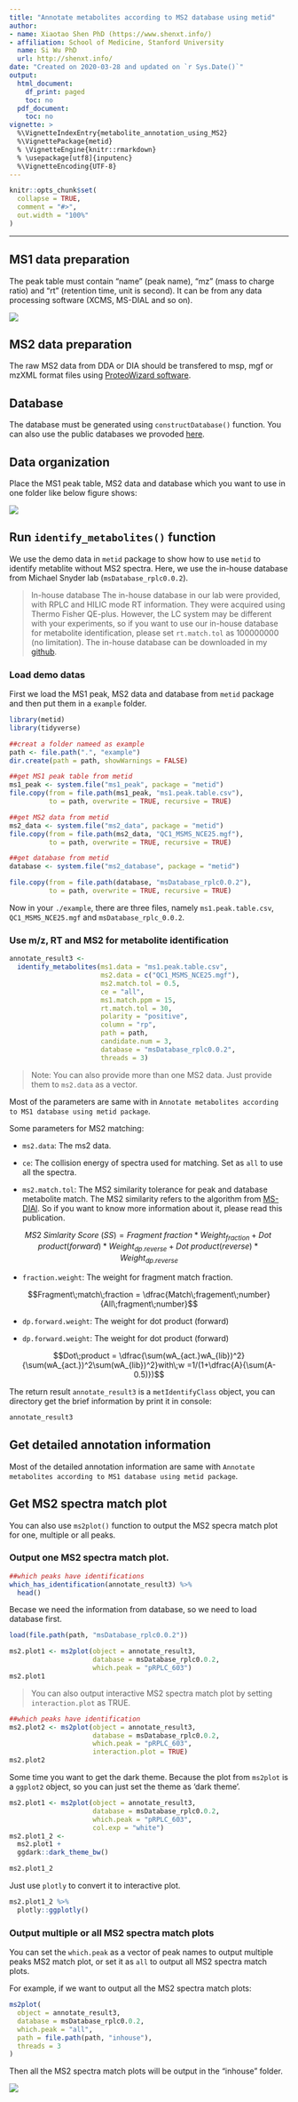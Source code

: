 ```yaml
---
title: "Annotate metabolites according to MS2 database using metid"
author:
- name: Xiaotao Shen PhD (https://www.shenxt.info/)
- affiliation: School of Medicine, Stanford University
  name: Si Wu PhD
  url: http://shenxt.info/
date: "Created on 2020-03-28 and updated on `r Sys.Date()`"
output:
  html_document:
    df_print: paged
    toc: no
  pdf_document:
    toc: no
vignette: >
  %\VignetteIndexEntry{metabolite_annotation_using_MS2}
  %\VignettePackage{metid}
  % \VignetteEngine{knitr::rmarkdown}
  % \usepackage[utf8]{inputenc}
  %\VignetteEncoding{UTF-8}
---
```


```r
knitr::opts_chunk$set(
  collapse = TRUE,
  comment = "#>",
  out.width = "100%"
)
```

***

## **MS1 data preparation**

The peak table must contain "name" (peak name), "mz" (mass to charge ratio) and "rt" (retention time, unit is second). It can be from any data processing software (XCMS, MS-DIAL and so on).

![](../man/figures/Screen Shot 2020-03-30 at 5.51.02 PM.png)

## MS2 data preparation

The raw MS2 data from DDA or DIA should be transfered to msp, mgf or mzXML format files using [ProteoWizard software](http://proteowizard.sourceforge.net/).

## **Database**

The database must be generated using `constructDatabase()` function. You can also use the public databases we provoded [here](https://github.com/jaspershen/demoData/tree/master/inst/ms2_database).

## Data organization

Place the MS1 peak table, MS2 data and database which you want to use in one folder like below figure shows:

![](../man/figures/Screen Shot 2020-03-30 at 7.05.35 PM.png)

## **Run `identify_metabolites()` function**

We use the demo data in `metid` package to show how to use `metid` to identify metablite without MS2 spectra. Here, we use the in-house database from Michael Snyder lab (`msDatabase_rplc0.0.2`).

> In-house database
The in-house database in our lab were provided, with RPLC and HILIC mode RT information. They were acquired using Thermo Fisher QE-plus. However, the LC system may be different with your experiments, so if you want to use our in-house database for metabolite identification, please set `rt.match.tol` as 100000000 (no limitation). The in-house database can be downloaded in my [github](https://github.com/tidymass/metid/tree/master/data).

### **Load demo datas**

First we load the MS1 peak, MS2 data and database from `metid` package and then put them in a `example` folder.

```r
library(metid)
library(tidyverse)
```

```r
##creat a folder nameed as example
path <- file.path(".", "example")
dir.create(path = path, showWarnings = FALSE)

##get MS1 peak table from metid
ms1_peak <- system.file("ms1_peak", package = "metid")
file.copy(from = file.path(ms1_peak, "ms1.peak.table.csv"), 
          to = path, overwrite = TRUE, recursive = TRUE)

##get MS2 data from metid
ms2_data <- system.file("ms2_data", package = "metid")
file.copy(from = file.path(ms2_data, "QC1_MSMS_NCE25.mgf"), 
          to = path, overwrite = TRUE, recursive = TRUE)

##get database from metid
database <- system.file("ms2_database", package = "metid")

file.copy(from = file.path(database, "msDatabase_rplc0.0.2"), 
          to = path, overwrite = TRUE, recursive = TRUE)
```

Now in your `./example`, there are three files, namely `ms1.peak.table.csv`, `QC1_MSMS_NCE25.mgf` and `msDatabase_rplc_0.0.2`.

### Use m/z, RT and MS2 for metabolite identification

```r
annotate_result3 <- 
  identify_metabolites(ms1.data = "ms1.peak.table.csv", 
                       ms2.data = c("QC1_MSMS_NCE25.mgf"), 
                       ms2.match.tol = 0.5, 
                       ce = "all",
                       ms1.match.ppm = 15, 
                       rt.match.tol = 30, 
                       polarity = "positive", 
                       column = "rp", 
                       path = path, 
                       candidate.num = 3,
                       database = "msDatabase_rplc0.0.2", 
                       threads = 3)
```

> Note: You can also provide more than one MS2 data. Just provide them to `ms2.data` as a vector.

Most of the parameters are same with in `Annotate metabolites according to MS1 database using metid package`. 

Some parameters for MS2 matching:

* `ms2.data`: The ms2 data. 

* `ce`: The collision energy of spectra used for matching. Set as `all` to use all the spectra.

* `ms2.match.tol`: The MS2 similarity tolerance for peak and database metabolite match. The MS2 similarity refers to the algorithm from [MS-DIAl](https://www.nature.com/articles/nmeth.3393). So if you want to know more information about it, please read this publication.

$$MS2\;Simlarity\;Score\;(SS) = Fragment\;fraction*Weight_{fraction} + Dot\;product(forward) * Weight_{dp.reverse}+Dot\;product(reverse)*Weight_{dp.reverse}$$

* `fraction.weight`: The weight for fragment match fraction.

$$Fragment\;match\;fraction = \dfrac{Match\;fragement\;number}{All\;fragment\;number}$$

* `dp.forward.weight`: The weight for dot product (forward)

* `dp.forward.weight`: The weight for dot product (forward)

$$Dot\;product = \dfrac{\sum(wA_{act.}wA_{lib})^2}{\sum(wA_{act.})^2\sum(wA_{lib})^2}with\;w =1/(1+\dfrac{A}{\sum(A-0.5)})$$

The return result `annotate_result3` is a `metIdentifyClass` object, you can directory get the brief information by print it in console:

```r
annotate_result3
```

## Get detailed annotation information

Most of the detailed annotation information are same with `Annotate metabolites according to MS1 database using metid package`. 


## **Get MS2 spectra match plot**

You can also use `ms2plot()` function to output the MS2 specra match plot for one, multiple or all peaks.

### Output one MS2 spectra match plot.

```r
##which peaks have identifications
which_has_identification(annotate_result3) %>% 
  head()
```

Becase we need the information from database, so we need to load database first.

```r
load(file.path(path, "msDatabase_rplc0.0.2"))
```

```r
ms2.plot1 <- ms2plot(object = annotate_result3,
                     database = msDatabase_rplc0.0.2,
                     which.peak = "pRPLC_603")
ms2.plot1
```


> You can also output interactive MS2 spectra match plot by setting `interaction.plot` as TRUE.

```r
##which peaks have identification
ms2.plot2 <- ms2plot(object = annotate_result3,
                     database = msDatabase_rplc0.0.2,
                     which.peak = "pRPLC_603", 
                     interaction.plot = TRUE)
ms2.plot2
```

Some time you want to get the dark theme. Because the plot from `ms2plot` is a `ggplot2` object, so you can just set the theme as 'dark theme'.

```r
ms2.plot1 <- ms2plot(object = annotate_result3,
                     database = msDatabase_rplc0.0.2,
                     which.peak = "pRPLC_603", 
                     col.exp = "white")
ms2.plot1_2 <- 
  ms2.plot1 +
  ggdark::dark_theme_bw()

ms2.plot1_2
```

Just use `plotly` to convert it to interactive plot.

```r
ms2.plot1_2 %>% 
  plotly::ggplotly()
```

### Output multiple or all MS2 spectra match plots

You can set the `which.peak` as a vector of peak names to output multiple peaks MS2 match plot, or set it as `all` to output all MS2 spectra match plots.

For example, if we want to output all the MS2 spectra match plots:

```r
ms2plot(
  object = annotate_result3,
  database = msDatabase_rplc0.0.2,
  which.peak = "all",
  path = file.path(path, "inhouse"), 
  threads = 3
)
```

Then all the MS2 spectra match plots will be output in the "inhouse" folder.

![](../man/figures/Screen Shot 2020-03-30 at 7.38.48 PM.png)